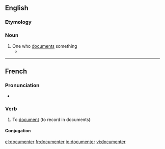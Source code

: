 ==English==

===Etymology===

{{suffix|document|er}}

===Noun===
{{en-noun}}

# One who [[document]]s something
#* {{quote-news|1988|June 10|Justin Hayford|The Human Radio|Chicago Reader|url=https://securesite.chireader.com/cgi-bin/Archive/abridged2.bat?path=1988/880610/SHERRI
|passage=But Osterman is not merely a '''documenter''', preserving the lost art form of the radio drama. }}

----

==French==

===Pronunciation===
* {{IPA|/dɔ.ky.mɑ̃.te/|lang=fr}}

===Verb===
{{fr-verb}}

# To [[document]] (to record in documents)

====Conjugation====
{{fr-conj-er|document|avoir}}

[[el:documenter]]
[[fr:documenter]]
[[io:documenter]]
[[vi:documenter]]